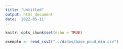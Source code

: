 ```yaml
---
title: "Untitled"
output: html_document
date: '2022-05-11'
---
```


```r
knitr::opts_chunk$set(echo = TRUE)
```


```r
exemplo <- read_csv2("../dados/base_pnud_min.csv")
```

